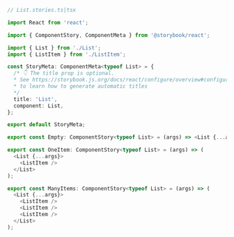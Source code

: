 ```ts
// List.stories.ts|tsx

import React from 'react';

import { ComponentStory, ComponentMeta } from '@storybook/react';

import { List } from './List';
import { ListItem } from './ListItem';

const StoryMeta: ComponentMeta<typeof List> = {
  /* 👇 The title prop is optional.
  * See https://storybook.js.org/docs/react/configure/overview#configure-story-loading
  * to learn how to generate automatic titles
  */
  title: 'List',
  component: List,
};

export default StoryMeta;

export const Empty: ComponentStory<typeof List> = (args) => <List {...args} />;

export const OneItem: ComponentStory<typeof List> = (args) => (
  <List {...args}>
    <ListItem />
  </List>
);

export const ManyItems: ComponentStory<typeof List> = (args) => (
  <List {...args}>
    <ListItem />
    <ListItem />
    <ListItem />
  </List>
);
```